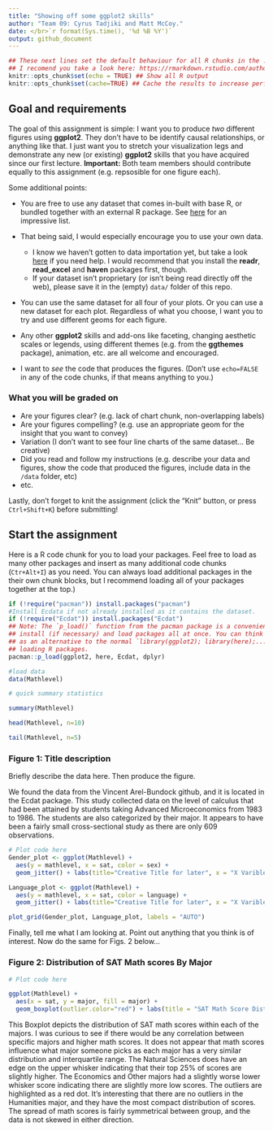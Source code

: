 ```yaml
---
title: "Showing off some ggplot2 skills"
author: "Team 09: Cyrus Tadjiki and Matt McCoy."
date: </br>`r format(Sys.time(), '%d %B %Y')`
output: github_document
---
```


```r
## These next lines set the default behaviour for all R chunks in the .Rmd document.
## I recomend you take a look here: https://rmarkdown.rstudio.com/authoring_rcodechunks.html
knitr::opts_chunk$set(echo = TRUE) ## Show all R output
knitr::opts_chunk$set(cache=TRUE) ## Cache the results to increase performance.
```

## Goal and requirements

The goal of this assignment is simple: I want you to produce *two* different figures using **ggplot2**. They don't have to be identify causal relationships, or anything like that. I just want you to stretch your visualization legs and demonstrate any new (or existing) **ggplot2** skills that you have acquired since our first lecture. **Important:** Both team members should contribute equally to this assignment (e.g. repsosible for one figure each).

Some additional points:

- You are free to use any dataset that comes in-built with base R, or bundled together with an external R package. See [here](https://vincentarelbundock.github.io/Rdatasets/datasets.html) for an impressive list.

- That being said, I would especially encourage you to use your own data. 
  - I know we haven't gotten to data importation yet, but take a look [here](https://support.rstudio.com/hc/en-us/articles/218611977-Importing-Data-with-RStudio) if you need help. I would recommend that you install the **readr**, **read_excel** and **haven** packages first, though.
  - If your dataset isn't proprietary (or isn't being read directly off the web), please save it in the (empty) `data/` folder of this repo. 

- You can use the same dataset for all four of your plots. Or you can use a new dataset for each plot. Regardless of what you choose, I want you to try and use different geoms for each figure.

- Any other **ggplot2** skills and add-ons like faceting, changing aesthetic scales or legends, using different themes (e.g. from the **ggthemes** package), animation, etc. are all welcome and encouraged.

- I want to *see* the code that produces the figures. (Don't use `echo=FALSE` in any of the code chunks, if that means anything to you.)

### What you will be graded on

- Are your figures clear? (e.g. lack of chart chunk, non-overlapping labels)
- Are your figures compelling? (e.g. use an appropriate geom for the insight that you want to convey)
- Variation (I don't want to see four line charts of the same dataset... Be creative)
- Did you read and follow my instructions (e.g. describe your data and figures, show the code that produced the figures, include data in the `/data` folder, etc)
- etc.

Lastly, don't forget to knit the assignment (click the "Knit" button, or press `Ctrl+Shift+K`) before submitting!

## Start the assignment

Here is a R code chunk for you to load your packages. Feel free to load as many other packages and insert as many additional code chunks (`Ctr+Alt+I`) as you need. You can always load additional packages in the their own chunk blocks, but I recommend loading all of your packages together at the top.)

```r
if (!require("pacman")) install.packages("pacman")
#Install Ecdata if not already installed as it contains the dataset.
if (!require("Ecdat")) install.packages("Ecdat")
## Note: The `p_load()` function from the pacman package is a convenient way to 
## install (if necessary) and load packages all at once. You can think of this
## as an alternative to the normal `library(ggplot2); library(here);...` way of
## loading R packages.
pacman::p_load(ggplot2, here, Ecdat, dplyr)
```

```r
#load data
data(Mathlevel)
```

```r
# quick summary statistics

summary(Mathlevel)

head(Mathlevel, n=10)

tail(Mathlevel, n=5)

```


### Figure 1: Title description

Briefly describe the data here. Then produce the figure.

We found the data from the Vincent Arel-Bundock github, and it is located in the Ecdat package. This study collected data on the level of calculus that had been attained by students taking Advanced Microeconomics from 1983 to 1986. The students are also categorized by their major. It appears to have been a fairly small cross-sectional study as there are only 609 observations.     
```r
# Plot code here
Gender_plot <- ggplot(Mathlevel) +
  aes(y = mathlevel, x = sat, color = sex) +
  geom_jitter() + labs(title="Creative Title for later", x = "X Varible", y = "Y Varible", fill = "Sex")

Language_plot <- ggplot(Mathlevel) +
  aes(y = mathlevel, x = sat, color = language) +
  geom_jitter() + labs(title="Creative Title for later", x = "X Varible", y = "Y Varible", fill = "Sex")

plot_grid(Gender_plot, Language_plot, labels = "AUTO")
```

Finally, tell me what I am looking at. Point out anything that you think is of interest. Now do the same for Figs. 2 below...

### Figure 2: Distribution of SAT Math scores By Major

```r
# Plot code here

ggplot(Mathlevel) +
  aes(x = sat, y = major, fill = major) +
  geom_boxplot(outlier.color="red") + labs(title = "SAT Math Score Distribution By Major", x = "SAT Math Score", y = "Major", fill = "Major") 

```
This Boxplot depicts the distribution of SAT math scores within each of the majors. I was curious to see if there would be any correlation between specific majors and higher math scores. It does not appear that math scores influence what major someone picks as each major has a very similar distribution and interquartile range. The Natural Sciences does have an edge on the upper whisker indicating that their top 25% of scores are slightly higher. The Economics and Other majors had a slightly worse lower whisker score indicating there are slightly more low scores. The outliers are highlighted as a red dot. It's interesting that there are no outliers in the Humanities major, and they have the most compact distribution of scores. The spread of math scores is fairly symmetrical between group, and the data is not skewed in either direction.     